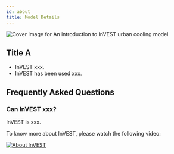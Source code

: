 ```yaml
---
id: about
title: Model Details
---
```


![Cover Image for `An introduction to InVEST urban cooling model`](../../static/img/banner-image-invest-cooling.png)

## Title A

- InVEST xxx.
- InVEST has been used xxx.

## Frequently Asked Questions

### Can InVEST xxx?

InVEST is xxx.

To know more about InVEST, please watch the following video:

[![About InVEST](https://img.youtube.com/vi/kGau-gNEzFM/hqdefault.jpg)](https://www.youtube.com/watch?v=kGau-gNEzFM&t=1s)
